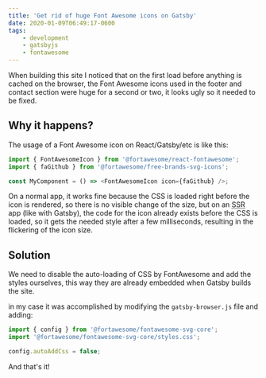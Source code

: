 ```yaml
---
title: 'Get rid of huge Font Awesome icons on Gatsby'
date: 2020-01-09T06:49:17-0600
tags: 
    - development
    - gatsbyjs
    - fontawesome
---
```


When building this site I noticed that on the first load before anything is cached on the browser, the Font Awesome icons used in the footer and contact section were huge for a second or two, it looks ugly so it needed to be fixed.

## Why it happens?

The usage of a Font Awesome icon on React/Gatsby/etc is like this:

```javascript
import { FontAwesomeIcon } from '@fortawesome/react-fontawesome';
import { faGithub } from '@fortawesome/free-brands-svg-icons';

const MyComponent = () => <FontAwesomeIcon icon={faGithub} />;
```

On a normal app, it works fine because the CSS is loaded right before the icon is rendered, so there is no visible change of the size, but on an <abbr title="Server Side Rendering">SSR</abbr> app (like with Gatsby), the code for the icon already exists before the CSS is loaded, so it gets the needed style after a few milliseconds, resulting in the flickering of the icon size.

## Solution

We need to disable the auto-loading of CSS by FontAwesome and add the styles ourselves, this way they are already embedded when Gatsby builds the site.

in my case it was accomplished by modifying the `gatsby-browser.js` file and adding:

```javascript
import { config } from '@fortawesome/fontawesome-svg-core';
import '@fortawesome/fontawesome-svg-core/styles.css';

config.autoAddCss = false;
```

And that's it!
